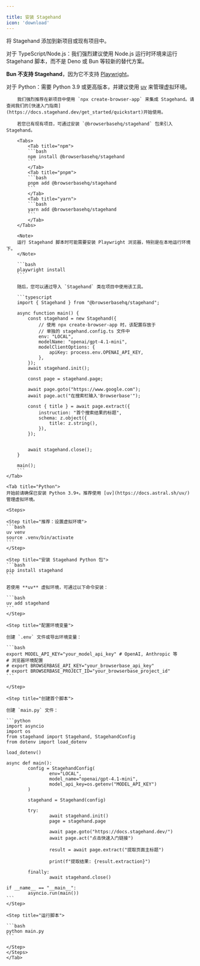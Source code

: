```yaml
---

title: 安装 Stagehand
icon: 'download'
---
```


将 Stagehand 添加到新项目或现有项目中。

<Tip>
对于 TypeScript/Node.js：我们强烈建议使用 Node.js 运行时环境来运行 Stagehand 脚本，而不是 Deno 或 Bun 等较新的替代方案。

**Bun 不支持 Stagehand**，因为它不支持 [Playwright](https://github.com/search?q=repo:oven-sh/bun+playwright&type=issues)。

对于 Python：需要 Python 3.9 或更高版本，并建议使用 [uv](https://docs.astral.sh/uv/) 来管理虚拟环境。
</Tip>

<Tabs>
	<Tab title="TypeScript">

		我们强烈推荐在新项目中使用 `npx create-browser-app` 来集成 Stagehand。请查阅我们的[快速入门指南](https://docs.stagehand.dev/get_started/quickstart)开始使用。

		若您已有现有项目，可通过安装 `@browserbasehq/stagehand` 包来引入 Stagehand。

		<Tabs>
			<Tab title="npm">
			```bash
			npm install @browserbasehq/stagehand
			```
			</Tab>
			<Tab title="pnpm">
			```bash
			pnpm add @browserbasehq/stagehand
			```
			</Tab>
			<Tab title="yarn">
			```bash
			yarn add @browserbasehq/stagehand
			```
			</Tab>
		</Tabs>
		
		<Note>
		运行 Stagehand 脚本时可能需要安装 Playwright 浏览器，特别是在本地运行环境下。
		</Note>

		```bash
		playwright install
		```

		随后，您可以通过导入 `Stagehand` 类在项目中使用该工具。

		```typescript
		import { Stagehand } from "@browserbasehq/stagehand";

		async function main() {
			const stagehand = new Stagehand({
				// 使用 npx create-browser-app 时，该配置存放于
				// 单独的 stagehand.config.ts 文件中
				env: "LOCAL",
				modelName: "openai/gpt-4.1-mini",
				modelClientOptions: {
					apiKey: process.env.OPENAI_API_KEY,
				},
			});
			await stagehand.init();

			const page = stagehand.page;

			await page.goto("https://www.google.com");
			await page.act("在搜索栏输入'Browserbase'");

			const { title } = await page.extract({
				instruction: "首个搜索结果的标题",
				schema: z.object({
					title: z.string(),
				}),
			});
			

			await stagehand.close();
		}

		main();
		```
	</Tab>

	<Tab title="Python">
	开始前请确保已安装 Python 3.9+。推荐使用 [uv](https://docs.astral.sh/uv/) 管理虚拟环境。

	<Steps>
	
	<Step title="推荐：设置虚拟环境">
	```bash
	uv venv
	source .venv/bin/activate
	```
	</Step>

	<Step title="安装 Stagehand Python 包">
	```bash
	pip install stagehand
	```

	若使用 **uv** 虚拟环境，可通过以下命令安装：

	```bash
	uv add stagehand
	```
	</Step>

	<Step title="配置环境变量">

	创建 `.env` 文件或导出环境变量：

	```bash
	export MODEL_API_KEY="your_model_api_key" # OpenAI, Anthropic 等
	# 浏览器环境配置
	# export BROWSERBASE_API_KEY="your_browserbase_api_key"
	# export BROWSERBASE_PROJECT_ID="your_browserbase_project_id"
	```

	</Step>

	<Step title="创建首个脚本">

	创建 `main.py` 文件：

	```python
	import asyncio
	import os
	from stagehand import Stagehand, StagehandConfig
	from dotenv import load_dotenv

	load_dotenv()

	async def main():
			config = StagehandConfig(
					env="LOCAL",
					model_name="openai/gpt-4.1-mini",
					model_api_key=os.getenv("MODEL_API_KEY")
			)
			
			stagehand = Stagehand(config)
			
			try:
					await stagehand.init()
					page = stagehand.page
					
					await page.goto("https://docs.stagehand.dev/")
					await page.act("点击快速入门链接")
					
					result = await page.extract("提取页面主标题")
					
					print(f"提取结果: {result.extraction}")
					
			finally:
					await stagehand.close()

	if __name__ == "__main__":
			asyncio.run(main())
	```
	</Step>

	<Step title="运行脚本">

	```bash
	python main.py
	```

	</Step>
	</Steps>
	</Tab>
</Tabs>